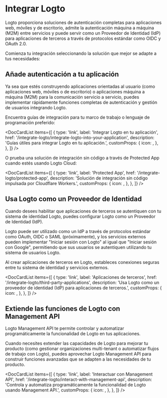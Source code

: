 
# Integrar Logto

Logto proporciona soluciones de autenticación completas para aplicaciones web, móviles y de escritorio, admite la autenticación máquina a máquina (M2M) entre servicios y puede servir como un Proveedor de Identidad (IdP) para aplicaciones de terceros a través de protocolos estándar como OIDC y OAuth 2.0.

Comienza tu integración seleccionando la solución que mejor se adapte a tus necesidades:

## Añade autenticación a tu aplicación

Ya sea que estés construyendo aplicaciones orientadas al usuario (como aplicaciones web, móviles o de escritorio) o aplicaciones máquina a máquina (M2M) para la comunicación servicio a servicio, puedes implementar rápidamente funciones completas de autenticación y gestión de usuarios integrando Logto.

Encuentra guías de integración para tu marco de trabajo o lenguaje de programación preferido:

<DocCardList
  items={[
    {
      type: 'link',
      label: 'Integrar Logto en tu aplicación',
      href: '/integrate-logto/integrate-logto-into-your-application',
      description: 'Guías útiles para integrar Logto en tu aplicación.',
      customProps: {
        icon: <GuidesIcon />,
      },
    },
  ]}
/>

O prueba una solución de integración sin código a través de Protected App cuando estés usando Logto Cloud:

<DocCardList
  items={[
    {
      type: 'link',
      label: 'Protected App',
      href: '/integrate-logto/protected-app',
      description: 'Solución de integración sin código impulsada por Cloudflare Workers.',
      customProps: {
        icon: <ProtectedAppIcon />,
      },
    },
  ]}
/>

## Usa Logto como un Proveedor de Identidad

Cuando desees habilitar que aplicaciones de terceros se autentiquen con tu sistema de identidad Logto, puedes configurar Logto como un Proveedor de Identidad (IdP).

Logto puede ser utilizado como un IdP a través de protocolos estándar como OAuth, OIDC o SAML (próximamente), y los servicios externos pueden implementar "Iniciar sesión con Logto" al igual que "Iniciar sesión con Google", permitiendo que sus usuarios se autentiquen utilizando tu sistema de usuarios Logto.

Al crear aplicaciones de terceros en Logto, estableces conexiones seguras entre tu sistema de identidad y servicios externos.

<DocCardList
  items={[
    {
      type: 'link',
      label: 'Aplicaciones de terceros',
      href: '/integrate-logto/third-party-applications',
      description: 'Usa Logto como un proveedor de identidad (IdP) para aplicaciones de terceros.',
      customProps: {
        icon: <IntegrateIcon width={20} height={20} />,
      },
    },
  ]}
/>

## Extiende las funciones de Logto con Management API

Logto Management API te permite controlar y automatizar programáticamente la funcionalidad de Logto en tus aplicaciones.

Cuando necesites extender las capacidades de Logto para mejorar tu producto (como gestionar organizaciones multi-tenant o automatizar flujos de trabajo con Logto), puedes aprovechar Logto Management API para construir funciones avanzadas que se adapten a las necesidades de tu producto.

<DocCardList
  items={[
    {
      type: 'link',
      label: 'Interactuar con Management API',
      href: '/integrate-logto/interact-with-management-api',
      description:
        'Controla y automatiza programáticamente la funcionalidad de Logto usando Management API.',
      customProps: {
        icon: <CloudConnectionIcon />,
      },
    },
  ]}
/>
